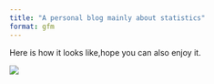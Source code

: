 ```yaml
---
title: "A personal blog mainly about statistics"
format: gfm
---
```


Here is how it looks like,hope you can also enjoy it.

![](images/clipboard-1926513503.png)
